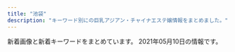 ```yaml
---
title: "池袋"
description: "キーワード別にの巨乳アジアン・チャイナエステ嬢情報をまとめました。"
---
```


新着画像と新着キーワードをまとめています。
2021年05月10日の情報です。

<DmmAffiliateIns />
<KeywordTable
  shops={
    [
    {
        "keywords": {
            "D": 4,
            "86": 2,
            "85": 1,
            "88": 1,
            "C": 12
        },
        "name": "\u604b\u306e\u5929\u4f7f",
        "img_links": [
            "https://koi-tenshi.tyo.cm/images/sp_ico06.png",
            "https://koi-tenshi.tyo.cm/photos/sites/8/2021/04/2021042906173487.jpg",
            "https://koi-tenshi.tyo.cm/images/header_open.png",
            "https://koi-tenshi.tyo.cm/photos/sites/8/2021/04/2021042906175895.jpg",
            "https://koi-tenshi.tyo.cm/images/end.png",
            "https://koi-tenshi.tyo.cm/images/sp_tel.png",
            "https://koi-tenshi.tyo.cm/photos/sites/8/2021/04/2021042906214275.jpg",
            "https://koi-tenshi.tyo.cm/images/sp_ico03.png",
            "https://koi-tenshi.tyo.cm/images/sp_ico01.png",
            "https://koi-tenshi.tyo.cm/images/sp_ico02.png",
            "https://koi-tenshi.tyo.cm/images/sp_ico04.png",
            "https://koi-tenshi.tyo.cm/images/header_tel.png",
            "https://koi-tenshi.tyo.cm/images/sp_header.png",
            "https://koi-tenshi.tyo.cm/images/sp_ico05.png",
            "https://koi-tenshi.tyo.cm/images/header_mail.png",
            "https://koi-tenshi.tyo.cm/photos/sites/8/2021/04/2021042906171256.jpg",
            "https://koi-tenshi.tyo.cm/images/info.jpg"
        ],
        "url": "https://koi-tenshi.tyo.cm/",
        "station": "JR\u6c60\u888b\u99c5\u897f\u53e3(\u5317)"
    },
    {
        "keywords": {
            "86": 20,
            "C": 33,
            "D": 11,
            "E": 3,
            "87": 8
        },
        "name": "\u3086\u3089\u308a",
        "station": "JR\u6c60\u888b\u99c5\u897f\u53e3(\u5317)",
        "img_links": [
            "http://www.yurari-massage.work/img/st4.jpg",
            "http://www.yurari-massage.work/img/sta4.jpg",
            "http://www.yurari-massage.work/img/m5.jpg",
            "http://www.yurari-massage.work/img/st25.jpg",
            "http://www.yurari-massage.work/img/sta7.jpg",
            "http://www.yurari-massage.work/img/st21.jpg",
            "http://www.yurari-massage.work/img/m4.jpg",
            "http://www.yurari-massage.work/img/st026.jpg",
            "http://www.yurari-massage.work/img/st11.jpg",
            "http://www.yurari-massage.work/img/m3.jpg",
            "http://www.yurari-massage.work/img/st07.jpg",
            "http://www.yurari-massage.work/img/m50.jpg",
            "http://www.yurari-massage.work/img/sta27.jpg",
            "http://www.yurari-massage.work/img/st19.jpg",
            "http://www.yurari-massage.work/img/sta22.jpg",
            "http://www.yurari-massage.work/img/m2.jpg",
            "http://www.yurari-massage.work/img/r9.jpg",
            "http://www.yurari-massage.work/img/st29.jpg",
            "http://www.yurari-massage.work/img/m6.jpg",
            "http://www.yurari-massage.work/img/sta25.jpg",
            "http://www.yurari-massage.work/img/m20.jpg",
            "http://www.yurari-massage.work/img/m60.jpg",
            "http://www.yurari-massage.work/img/sta26.jpg",
            "http://www.yurari-massage.work/img/st22.jpg",
            "http://www.yurari-massage.work/img/sta21.jpg",
            "http://www.yurari-massage.work/img/m1.jpg",
            "http://www.yurari-massage.work/img/st28.jpg",
            "http://www.yurari-massage.work/img/mobile.png",
            "http://www.yurari-massage.work/img/st027.jpg",
            "http://www.yurari-massage.work/img/nos.jpg",
            "http://www.yurari-massage.work/img/sta28.jpg",
            "http://www.yurari-massage.work/img/st021.jpg",
            "http://www.yurari-massage.work/img/campian.jpg",
            "http://www.yurari-massage.work/img/m10.jpg",
            "http://www.yurari-massage.work/img/st017.jpg",
            "http://www.yurari-massage.work/img/sta29.jpg",
            "http://www.yurari-massage.work/img/st26.jpg",
            "http://www.yurari-massage.work/img/m30.jpg",
            "http://www.yurari-massage.work/img/st7.jpg",
            "http://www.yurari-massage.work/img/m40.jpg",
            "http://www.yurari-massage.work/img/st17.jpg",
            "http://www.yurari-massage.work/img/st022.jpg",
            "http://www.yurari-massage.work/img/st27.jpg",
            "http://www.yurari-massage.work/img/head.jpg"
        ],
        "url": "http://www.yurari-massage.work/"
    },
    {
        "url": "http://www.coco-8.jp/",
        "name": "CoCo8 \u30b3\u30b3\u30a8\u30a4\u30c8",
        "station": "JR\u6c60\u888b\u99c5\u897f\u53e3",
        "img_links": [
            "http://www.coco-8.jp/_src/37791789/lineline.png",
            "http://www.coco-8.jp/_src/36742644/sayuri.jpg",
            "http://www.coco-8.jp/_src/36741672/4.jpg",
            "http://www.coco-8.jp/_src/36746635/iwa1.jpg",
            "http://www.coco-8.jp/_src/36742458/1.jpg",
            "http://www.coco-8.jp/_src/55662797/img20210426142633666355.png",
            "http://www.coco-8.jp/_src/36742714/s2.jpg",
            "http://www.coco-8.jp/_src/36746639/lineline.png",
            "http://www.coco-8.jp/_src/36746351/lineline.png",
            "http://www.coco-8.jp/_src/36742780/s3.jpg",
            "http://www.coco-8.jp/_src/54960396/wechatimg955.jpg",
            "http://www.coco-8.jp/_src/37791774/wechatimg437_20201113100952153.jpg",
            "http://www.coco-8.jp/_src/36741678/down.png",
            "http://www.coco-8.jp/_src/36742655/down.png",
            "http://www.coco-8.jp/_src/36712010/sayuri.jpg",
            "http://www.coco-8.jp/_src/36746636/iwa1.jpg",
            "http://www.coco-8.jp/_src/36813493/cam2.jpg",
            "http://www.coco-8.jp/_src/36746379/aki.jpg",
            "http://www.coco-8.jp/_src/36746642/risa.jpg",
            "http://www.coco-8.jp/_src/36742642/b.png",
            "http://www.coco-8.jp/_src/54960393/wechatimg955.jpg",
            "http://www.coco-8.jp/_src/36746395/lineline.png",
            "http://www.coco-8.jp/_src/36746644/lineline.png",
            "http://www.coco-8.jp/_src/49977786/wechatimg336_20201102105038881.jpg",
            "http://www.coco-8.jp/_src/36742640/b.png",
            "http://www.coco-8.jp/_src/36741638/4.jpg",
            "http://www.coco-8.jp/_src/36746345/maya.jpg",
            "http://www.coco-8.jp/_src/36746320/sayuri.jpg",
            "http://www.coco-8.jp/_src/36745876/pic1.jpg",
            "http://www.coco-8.jp/_src/36813492/cam2.jpg",
            "http://www.coco-8.jp/_src/36746641/risa.jpg",
            "http://www.coco-8.jp/_src/36742638/b.png",
            "http://www.coco-8.jp/_src/36746346/maya.jpg",
            "http://www.coco-8.jp/_src/36742459/2.jpg",
            "http://www.coco-8.jp/_src/36746688/g2.jpg",
            "http://www.coco-8.jp/_src/36746633/lineline.png",
            "http://www.coco-8.jp/_src/36742791/s4.jpg",
            "http://www.coco-8.jp/_src/36741637/3.jpg",
            "http://www.coco-8.jp/_src/36820891/cam3.png",
            "http://www.coco-8.jp/_src/36741640/1.jpg",
            "http://www.coco-8.jp/_src/36742460/3.jpg",
            "http://www.coco-8.jp/_src/36742658/s1.jpg",
            "http://www.coco-8.jp/_src/36741639/2.jpg",
            "http://www.coco-8.jp/_src/49632727/wechatimg336_20201102105038881.jpg",
            "http://www.coco-8.jp/_src/36746331/lineline.png",
            "http://www.coco-8.jp/_src/36746380/aki.jpg",
            "http://www.coco-8.jp/_src/36746732/road2.png",
            "http://www.coco-8.jp/_src/36746397/mei1.jpg",
            "http://www.coco-8.jp/_src/49977785/wechatimg336_20201102105038881.jpg",
            "http://www.coco-8.jp/_src/36742630/b.png",
            "http://www.coco-8.jp/_src/36742461/4.jpg",
            "http://www.coco-8.jp/_src/54960397/wechatimg955.jpg",
            "http://www.coco-8.jp/_src/54960394/lineline.png",
            "http://www.coco-8.jp/_src/37791773/wechatimg437_20201113100952153.jpg",
            "http://www.coco-8.jp/_src/36741670/1.jpg",
            "http://www.coco-8.jp/_src/37791754/smartselect_20191212-140919_wechat.jpg",
            "http://www.coco-8.jp/_src/36746702/g6.jpg",
            "http://www.coco-8.jp/_src/36741673/3.jpg",
            "http://www.coco-8.jp/_src/49977665/wechatimg437_20201113100952153.jpg",
            "http://www.coco-8.jp/_src/54960364/wechatimg955.jpg",
            "http://www.coco-8.jp/_src/36742636/b.png",
            "http://www.coco-8.jp/_src/36743040/s5.jpg",
            "http://www.coco-8.jp/_src/36746682/g.jpg",
            "http://www.coco-8.jp/_src/36745880/pic2.jpg",
            "http://www.coco-8.jp/_src/36820892/cam3.png",
            "http://www.coco-8.jp/_src/36746692/g3.jpg",
            "http://www.coco-8.jp/_src/36741674/5.jpg",
            "http://www.coco-8.jp/_src/49632559/wechatimg336_20201102105038881.jpg",
            "http://www.coco-8.jp/_src/49977773/wechatimg437_20201113100952153.jpg",
            "http://www.coco-8.jp/_src/36746714/b.png",
            "http://www.coco-8.jp/_src/36746704/g5.png",
            "http://www.coco-8.jp/_src/36742462/5.jpg",
            "http://www.coco-8.jp/_src/36746398/mei1.jpg",
            "http://www.coco-8.jp/_src/49977789/lineline.png",
            "http://www.coco-8.jp/_src/36741636/5.jpg",
            "http://www.coco-8.jp/_src/36741671/2.jpg"
        ],
        "keywords": {
            "90": 1,
            "88": 1,
            "86": 2
        }
    },
    {
        "name": "\u53f0\u6e7e\u5e78\u904b\u30ea\u30e9\u30af\u30bc\u30fc\u30b7\u30e7\u30f3",
        "url": "http://esthe-treat.com/",
        "img_links": [
            "http://esthe-treat.com/staff/miki/01.jpg",
            "http://esthe-treat.com/img/t-r.jpg",
            "http://esthe-treat.com/img/tel.jpg",
            "http://esthe-treat.com/staff/yuyu/01.jpg",
            "http://esthe-treat.com/img/sys1.png",
            "http://esthe-treat.com/img/t-s.jpg",
            "http://esthe-treat.com/img/tit.jpg",
            "http://esthe-treat.com/img/add.jpg",
            "http://esthe-treat.com/img/info.jpg",
            "http://esthe-treat.com/img/t-t.jpg",
            "http://esthe-treat.com/img/t-a.jpg",
            "http://esthe-treat.com/img/sys2.png",
            "http://esthe-treat.com/img/sysetc.png",
            "http://esthe-treat.com/staff/rena/01.jpg",
            "http://esthe-treat.com/img/adrs.jpg",
            "http://esthe-treat.com/img/pic.jpg",
            "http://esthe-treat.com/img/botton.jpg",
            "http://esthe-treat.com/img/t-o.jpg",
            "http://esthe-treat.com/staff/natumi/01.jpg",
            "http://esthe-treat.com/staff/ami/01.jpg",
            "http://esthe-treat.com/img/pc.jpg",
            "http://esthe-treat.com/img/cam.jpg"
        ],
        "station": "JR\u6c60\u888b\u99c5\u897f\u53e3",
        "keywords": {}
    },
    {
        "name": "New RELAX TIME",
        "img_links": [
            "https://www.relax-es.net/img/bana01.jpg",
            "https://www.relax-es.net/img/num1.png",
            "https://www.relax-es.net/w200-p300/img/uploadfile/imgpc01608535826.jpg",
            "https://www.relax-es.net/img/area.jpg",
            "https://www.relax-es.net/w160-p400/img/uploadfile/imgpc01601601781.jpg",
            "https://www.relax-es.net/img/bana02.jpg",
            "https://www.relax-es.net/w200-p300/img/uploadfile/imgpc01601602676.jpg",
            "https://www.relax-es.net/img/syscard.png",
            "https://www.relax-es.net/img/uploadfile/imgpc01601602269.jpg",
            "https://www.relax-es.net/w160-p400/img/uploadfile/imgpc01608535915.jpg",
            "https://www.relax-es.net/w160-p400/img/uploadfile/imgpc01608535716.jpg",
            "https://www.relax-es.net/img/uploadfile/imgpc01608535783.jpg",
            "https://www.relax-es.net/w200-p300/img/uploadfile/imgpc01601602188.jpg",
            "https://www.relax-es.net/w160-p400/img/uploadfile/imgpc01608535826.jpg",
            "https://www.relax-es.net/w160-p400/img/uploadfile/imgpc01601603008.jpg",
            "https://www.relax-es.net/w90-p90/img/uploadfile/imgpc01608535783.jpg",
            "https://www.relax-es.net/img/uploadfile/imgpc01601602761.jpg",
            "https://www.relax-es.net/img/uploadfile/imgpc01601601975.jpg",
            "https://www.relax-es.net/w160-p400/img/uploadfile/imgpc01601602403.jpg",
            "https://www.relax-es.net/img/uploadfile/imgpc01601602188.jpg",
            "https://www.relax-es.net/w160-p400/img/uploadfile/imgpc01601601975.jpg",
            "https://www.relax-es.net/img/uploadfile/imgpc01601602970.jpg",
            "https://www.relax-es.net/w160-p400/img/uploadfile/imgpc01601602970.jpg",
            "https://www.relax-es.net/img/uploadfile/img_1601600792.jpg",
            "https://www.relax-es.net/w90-p90/img/uploadfile/imgpc01601602890.jpg",
            "https://www.relax-es.net/img/uploadfile/imgpc01601602326.jpg",
            "https://www.relax-es.net/w160-p400/img/uploadfile/imgpc01601602326.jpg",
            "https://www.relax-es.net/img/uploadfile/1601603998.png",
            "https://www.relax-es.net/w200-p300/img/uploadfile/imgpc01601602269.jpg",
            "https://www.relax-es.net/img/uploadfile/imgpc01601601781.jpg",
            "https://www.relax-es.net/img/uploadfile/imgpc01601942092.jpg",
            "https://www.relax-es.net/w90-p90/img/uploadfile/imgpc01608535716.jpg",
            "https://www.relax-es.net/img/uploadfile/imgpc01601942165.jpg",
            "https://www.relax-es.net/img/uploadfile/imgpc01608535826.jpg",
            "https://www.relax-es.net/w160-p400/img/uploadfile/imgpc01601602016.jpg",
            "https://www.relax-es.net/img/uploadfile/imgpc01601602676.jpg",
            "https://www.relax-es.net/w90-p90/img/uploadfile/imgpc01601942092.jpg",
            "https://www.relax-es.net/img/uploadfile/imgpc01601602443.jpg",
            "https://www.relax-es.net/img/bana04.jpg",
            "https://www.relax-es.net/img/uploadfile/imgpc01601602016.jpg",
            "https://www.relax-es.net/img/uploadfile/imgpc01601942123.jpg",
            "https://www.relax-es.net/img/uploadfile/imgpc01601942105.jpg",
            "https://www.relax-es.net/w200-p300/img/uploadfile/imgpc01601942165.jpg",
            "https://www.relax-es.net/img/uploadfile/imgpc01608535716.jpg",
            "https://www.relax-es.net/w160-p400/img/uploadfile/imgpc01601942092.jpg",
            "https://www.relax-es.net/w200-p300/img/uploadfile/imgpc01601602970.jpg",
            "https://www.relax-es.net/w90-p90/img/uploadfile/imgpc01601603008.jpg",
            "https://www.relax-es.net/w160-p400/img/uploadfile/imgpc01601942142.jpg",
            "https://www.relax-es.net/img/num3.png",
            "https://www.relax-es.net/w160-p400/img/uploadfile/imgpc01601602269.jpg",
            "https://www.relax-es.net/img/kantan.jpg",
            "https://www.relax-es.net/img/bana03.jpg",
            "https://www.relax-es.net/w90-p90/img/uploadfile/imgpc01601942165.jpg",
            "https://www.relax-es.net/img/uploadfile/imgpc01601602403.jpg",
            "https://www.relax-es.net/img/uploadfile/imgpc01601602890.jpg",
            "https://www.relax-es.net/w90-p90/img/uploadfile/imgpc01608535826.jpg",
            "https://www.relax-es.net/w90-p90/img/uploadfile/imgpc01601602269.jpg",
            "https://www.relax-es.net/img/companioncoment.png",
            "https://www.relax-es.net/w160-p400/img/uploadfile/imgpc01601942123.jpg",
            "https://www.relax-es.net/img/bana07.jpg",
            "https://www.relax-es.net/w160-p400/img/uploadfile/imgpc01601602676.jpg",
            "https://www.relax-es.net/w200-p300/img/uploadfile/imgpc01601602403.jpg",
            "https://www.relax-es.net/w160-p400/img/uploadfile/imgpc01601942165.jpg",
            "https://www.relax-es.net/img/uploadfile/imgpc01601603008.jpg",
            "https://www.relax-es.net/w160-p400/img/uploadfile/imgpc01608535783.jpg",
            "https://www.relax-es.net/img/num5.png",
            "https://www.relax-es.net/w160-p400/img/uploadfile/imgpc01601942105.jpg",
            "https://www.relax-es.net/w200-p300/img/uploadfile/imgpc01608535915.jpg",
            "https://www.relax-es.net/w200-p300/img/uploadfile/imgpc01601602326.jpg",
            "https://www.relax-es.net/img/bana05.jpg",
            "https://www.relax-es.net/img/num2.png",
            "https://www.relax-es.net/w200-p300/img/uploadfile/imgpc01601942105.jpg",
            "https://www.relax-es.net/w160-p400/img/uploadfile/imgpc01601602443.jpg",
            "https://www.relax-es.net/w90-p90/img/uploadfile/imgpc01601602403.jpg",
            "https://www.relax-es.net/w160-p400/img/uploadfile/imgpc01601602761.jpg",
            "https://www.relax-es.net/w160-p400/img/uploadfile/imgpc01601602188.jpg",
            "https://www.relax-es.net/img/num4.png",
            "https://www.relax-es.net/img/uploadfile/img_1601600707.jpg",
            "https://www.relax-es.net/img/uploadfile/imgpc01608535915.jpg",
            "https://www.relax-es.net/img/bana10.jpg",
            "https://www.relax-es.net/img/icon/new.png",
            "https://www.relax-es.net/w200-p300/img/uploadfile/imgpc01601602016.jpg",
            "https://www.relax-es.net/w160-p400/img/uploadfile/imgpc01601602890.jpg",
            "https://www.relax-es.net/w300-p200/img/uploadfile/imgpc01601603008.jpg",
            "https://www.relax-es.net/w90-p90/img/uploadfile/imgpc01601602970.jpg"
        ],
        "keywords": {
            "E": 72,
            "87": 17,
            "88": 69,
            "C": 37,
            "89": 53,
            "90": 11,
            "F": 31,
            "D": 46
        },
        "station": "JR\u6c60\u888b\u99c5\u897f\u53e3(\u5317)",
        "url": "https://www.relax-es.net/"
    },
    {
        "name": "\u6708\u306e\u604b",
        "url": "http://tsukinokoi.com/",
        "station": "JR\u6c60\u888b\u99c5\u897f\u53e3",
        "keywords": {
            "\u30bb\u30af\u30b7\u30fc": 1
        },
        "img_links": [
            "http://tsukinokoi.com/images/news3.png",
            "http://tsukinokoi.com/img/staff/148586605226742500.jpg",
            "http://tsukinokoi.com/images/bar_top.png",
            "http://tsukinokoi.com/img/staff/151584629124140300.jpg",
            "http://tsukinokoi.com/img/staff/148256052554824000.jpg",
            "http://tsukinokoi.com/images/news1.png",
            "http://tsukinokoi.com/img/staff/142919725579809100.png",
            "http://tsukinokoi.com/images/event/2020/m05.png",
            "http://tsukinokoi.com/images/QRcode.png",
            "http://tsukinokoi.com/images/pickupGirl2014.png",
            "http://tsukinokoi.com/images/bar_gallery.png",
            "http://tsukinokoi.com/img/staff/153079932824200700.jpg",
            "http://tsukinokoi.com/images/bar_staff.png",
            "http://tsukinokoi.com/img/staff/152008703796356600.jpg",
            "http://tsukinokoi.com/img/staff/148073918839938900.jpg",
            "http://tsukinokoi.com/img/staff/155611310658540500.jpg",
            "http://tsukinokoi.com/img/staff/148586605222864500.jpg",
            "http://tsukinokoi.com/img/staff/154673852166026500.jpg",
            "http://tsukinokoi.com/img/staff/155204782386136400.jpg",
            "http://tsukinokoi.com/img/staff/160622584020640000.jpg",
            "http://tsukinokoi.com/img/staff/155818741107218300.jpg",
            "http://tsukinokoi.com/img/staff/144652745411466600.jpg"
        ]
    },
    {
        "name": "Primore \uff5e\u30d7\u30ea\u30e2\u30a2\uff5e",
        "url": "http://primore.jpest.net/",
        "station": "JR\u6c60\u888b\u99c5\u6771\u53e3",
        "keywords": {},
        "img_links": [
            "http://primore.jpest.net/uploads//sites/9/2021/04/3.jpg",
            "http://primore.jpest.net/uploads//sites/9/2020/06/s4.jpg",
            "http://primore.jpest.net/uploads//sites/9/2020/06/02.jpg",
            "http://primore.jpest.net/uploads//sites/9/2020/06/r2.jpg",
            "http://primore.jpest.net/uploads//sites/9/2020/06/r3.jpg",
            "http://primore.jpest.net/uploads//sites/9/2020/06/s1.jpg",
            "http://primore.jpest.net/uploads//sites/9/2020/06/top-2.png",
            "http://primore.jpest.net/uploads//sites/9/2021/04/2.jpg",
            "http://primore.jpest.net/uploads//sites/9/2020/06/r1.jpg",
            "http://primore.jpest.net/uploads//sites/9/2020/06/r5.jpg",
            "http://primore.jpest.net/uploads//sites/9/2021/04/1.jpg",
            "http://primore.jpest.net/uploads//sites/9/2020/06/r4.jpg",
            "http://primore.jpest.net/uploads//sites/9/2020/06/aroma1.jpg",
            "http://primore.jpest.net/uploads//sites/9/2020/06/s2.jpg",
            "http://primore.jpest.net/uploads//sites/9/2020/06/01.jpg",
            "http://primore.jpest.net/uploads//sites/9/2020/06/4.jpg",
            "http://primore.jpest.net/uploads//sites/9/2020/06/s3.jpg",
            "http://primore.jpest.net/uploads//sites/9/2020/06/aroma2.jpg",
            "http://primore.jpest.net/uploads//sites/9/2020/06/top1-3.png"
        ]
    },
    {
        "keywords": {},
        "name": "\u30b9\u30de\u30a4\u30eb",
        "url": "http://iris.iest.info/",
        "station": "JR\u6c60\u888b\u99c5\u6771\u53e3",
        "img_links": []
    },
    {
        "station": "JR\u6c60\u888b\u99c5\u897f\u53e3",
        "name": "\u604b",
        "url": "http://koi.este.work/",
        "keywords": {
            "83": 18,
            "86": 6,
            "C": 12,
            "85": 6,
            "D": 18
        },
        "img_links": [
            "http://koi.este.work/2/uploadimg/1579481243.jpg",
            "http://koi.este.work/2/uploadimg/1577672563.jpg",
            "http://koi.este.work/tennai2.jpg",
            "http://koi.este.work/tennai3.jpg",
            "http://koi.este.work/t3.jpg",
            "http://koi.este.work/b_news.png",
            "http://koi.este.work/b_girl.png",
            "http://koi.este.work/tennai4.jpg",
            "http://koi.este.work/up_5_3_0.jpg",
            "http://koi.este.work/2/uploadimg/1601879728.jpg",
            "http://koi.este.work/mens-esthe.png",
            "http://momipara.jp/img/link/momi88.jpg",
            "http://koi.este.work/2/uploadimg/1565558725.jpg",
            "http://koi.este.work/t1.jpg",
            "http://koi.este.work/top.jpg",
            "http://koi.este.work/tennai.png"
        ]
    },
    {
        "keywords": {},
        "img_links": [
            "http://foryou-est.tokyo/images/down.png",
            "http://foryou-est.tokyo/images/mika.jpg",
            "http://foryou-est.tokyo/images/emi.jpg",
            "http://foryou-est.tokyo/images/yumi.jpg",
            "http://foryou-est.tokyo/images/yuki.jpg",
            "http://foryou-est.tokyo/images/ai.jpg",
            "http://foryou-est.tokyo/images/sp01.jpg",
            "http://foryou-est.tokyo/images/zi_staff.png",
            "http://foryou-est.tokyo/images/mobile.png",
            "http://foryou-est.tokyo/images/riri.jpg",
            "http://foryou-est.tokyo/images/kina.jpg",
            "http://foryou-est.tokyo/images/sp02.jpg",
            "http://foryou-est.tokyo/images/flash1.jpg",
            "http://foryou-est.tokyo/images/yuri.jpg",
            "http://foryou-est.tokyo/images/sp03.jpg",
            "http://foryou-est.tokyo/images/aya.jpg",
            "http://foryou-est.tokyo/images/up.png"
        ],
        "url": "http://foryou-est.tokyo/",
        "name": "For You",
        "station": "JR\u6c60\u888b\u99c5\u897f\u53e3"
    },
    {
        "keywords": {
            "81": 4,
            "85": 4,
            "84": 8,
            "82": 10,
            "83": 10
        },
        "name": "\u30b9\u30a4\u30fc\u30c8\u30de\u30c3\u30c8",
        "station": "JR\u6c60\u888b\u99c5\u897f\u53e3",
        "img_links": [
            "http://c-sun2.com/image/cast/cast_496_2_l.jpg",
            "http://c-sun2.com/image/cast/cast_534_2_l.jpg",
            "http://c-sun2.com/image/cast/cast_473_2_l.jpg",
            "http://c-sun2.com/image/cast/cast_492_2_l.jpg",
            "http://c-sun2.com/image/cast/cast_362_1_l.jpg",
            "http://c-sun2.com/image/cast/cast_534_1_l.jpg",
            "http://c-sun2.com/image/cast/cast_484_2_l.jpg",
            "http://c-sun2.com/image/cast/cast_473_1_l.jpg",
            "http://c-sun2.com/image/cast/cast_485_2_l.jpg",
            "http://c-sun2.com/image/cast/cast_362_2_l.jpg",
            "http://c-sun2.com/image/cast/cast_484_1_l.jpg",
            "http://c-sun2.com/image/cast/cast_453_2_l.jpg",
            "http://c-sun2.com/image/cast/cast_326_1_l.jpg",
            "http://c-sun2.com/image/cast/cast_357_2_l.jpg",
            "http://c-sun2.com/img/bar_profile.png",
            "http://c-sun2.com/image/cast/cast_496_1_l.jpg",
            "http://c-sun2.com/image/cast/cast_471_1_l.jpg",
            "http://c-sun2.com/image/cast/cast_524_2_l.jpg",
            "http://c-sun2.com/image/cast/cast_326_2_l.jpg",
            "http://c-sun2.com/image/cast/cast_466_2_l.jpg",
            "http://c-sun2.com/img/event/camp3.jpg",
            "http://c-sun2.com/img/bar_grallery.png",
            "http://c-sun2.com/img/icon/new.png",
            "http://c-sun2.com/image/cast/cast_466_1_l.jpg",
            "http://c-sun2.com/image/cast/cast_453_1_l.jpg",
            "http://c-sun2.com/image/cast/cast_471_2_l.jpg",
            "http://c-sun2.com/image/cast/cast_485_1_l.jpg",
            "http://c-sun2.com/image/cast/cast_393_1_l.jpg",
            "http://c-sun2.com/image/cast/cast_360_1_l.jpg",
            "http://c-sun2.com/image/cast/cast_524_1_l.jpg",
            "http://c-sun2.com/image/cast/cast_393_2_l.jpg",
            "http://c-sun2.com/img/topbar_osusume.png",
            "http://c-sun2.com/image/cast/cast_533_2_l.jpg",
            "http://c-sun2.com/image/cast/cast_360_2_l.jpg",
            "http://c-sun2.com/image/cast/cast_357_1_l.jpg",
            "http://c-sun2.com/image/cast/cast_390_2_l.jpg",
            "http://c-sun2.com/image/cast/cast_533_1_l.jpg",
            "http://c-sun2.com/image/cast/cast_390_1_l.jpg",
            "http://c-sun2.com/image/cast/cast_492_1_l.jpg",
            "http://c-sun2.com/image/shame/192_1_l.jpg",
            "http://c-sun2.com/img/bar_therapist.png",
            "http://c-sun2.com/img/header.jpg",
            "http://c-sun2.com/img/topbar_camp.png",
            "http://c-sun2.com/img/topbar_news.png",
            "http://c-sun2.com/image/cast/cast_580_1_l.jpg"
        ],
        "url": "http://c-sun2.com/"
    },
    {
        "img_links": [
            "http://awakoku.net/girls/saki1.jpg",
            "http://awakoku.net/girls/mina1.jpg",
            "http://awakoku.net/image/pickup.jpg",
            "http://awakoku.net/girls/misaki2.jpg",
            "http://awakoku.net/girls/noimage.jpg",
            "http://awakoku.net/girls/nana1.jpg",
            "http://awakoku.net/girls/mina2.jpg",
            "http://awakoku.net/girls/hana1.jpg",
            "http://awakoku.net/girls/nagisa1.jpg",
            "http://awakoku.net/girls/sakura1.jpg",
            "http://awakoku.net/girls/kana2.jpg",
            "http://awakoku.net/girls/yuri2.jpg",
            "http://awakoku.net/girls/kana1.jpg",
            "http://awakoku.net/girls/yumi.jpg",
            "http://awakoku.net/girls/ami1.jpg",
            "http://awakoku.net/girls/nagisa2.jpg",
            "http://awakoku.net/girls/aya1.jpg",
            "http://manpuku-web2.sakura.ne.jp/awakoku/image/header.jpg",
            "http://awakoku.net/girls/nana2.jpg",
            "http://awakoku.net/girls/yuri1.jpg",
            "http://awakoku.net/girls/misaki1.jpg",
            "http://awakoku.net/girls/hana2.jpg"
        ],
        "keywords": {
            "F": 1,
            "86": 1,
            "88": 2,
            "84": 2,
            "E": 2,
            "C": 22,
            "83": 4,
            "85": 2,
            "87": 3
        },
        "station": "JR\u6c60\u888b\u99c5\u897f\u53e3",
        "url": "http://awakoku.net/",
        "name": "\u30a2\u30ef\u56fd\u515a"
    },
    {
        "station": "JR\u6c60\u888b\u99c5\u897f\u53e3(\u5317)",
        "name": "\u30b7\u30e3\u30fc\u30ed\u30c3\u30c8\u59eb",
        "img_links": [
            "http://www.i-rlx.info/images/index_24.jpg",
            "http://www.i-rlx.info/images/upload/thumb/eeb5d9caa554018e.jpg",
            "http://www.i-rlx.info/images/index_08.jpg",
            "http://www.i-rlx.info/images/upload/thumb/3a57edcf235cfd8e.jpg",
            "http://www.i-rlx.info/images/upload/thumb/bc0752fe4e53b8c6.jpg",
            "http://www.i-rlx.info/i/girl/02.jpg",
            "http://www.i-rlx.info/images/index_34.jpg",
            "http://www.i-rlx.info/images/index_06.jpg",
            "http://www.i-rlx.info/images/upload/bb8a47bc98c64e87.jpg",
            "http://www.i-rlx.info/images/staff_16.jpg",
            "http://www.i-rlx.info/images/index_23.jpg",
            "http://www.i-rlx.info/images/info.jpg",
            "http://www.i-rlx.info/images/upload/22c78aefa047b678.jpg",
            "http://www.i-rlx.info/images/upload/bb2bfea87a6127cc.jpg",
            "http://www.i-rlx.info/images/index_33.jpg",
            "http://www.i-rlx.info/images/upload/7d800b2f3fde617b.jpg",
            "http://www.i-rlx.info/images/sub_18.jpg",
            "http://www.i-rlx.info/images/upload/bc0752fe4e53b8c6.jpg",
            "http://www.i-rlx.info/images/upload/5f15caf7f272770f.jpg",
            "http://www.i-rlx.info/images/upload/thumb/5f15caf7f272770f.jpg",
            "http://www.i-rlx.info/images/rec.jpg",
            "http://www.i-rlx.info/images/index_11.jpg",
            "http://www.i-rlx.info/images/index_26.jpg",
            "http://www.i-rlx.info/i/room/r02.jpg",
            "http://www.i-rlx.info/images/index_02.jpg",
            "http://www.i-rlx.info/images/info_16.jpg",
            "http://www.i-rlx.info/girl/04.jpg",
            "http://www.i-rlx.info/images/upload/thumb/bb2bfea87a6127cc.jpg",
            "http://www.i-rlx.info/images/index_31.jpg",
            "http://www.i-rlx.info/images/upload/thumb/4d0e657eefdddf42.jpg",
            "http://www.i-rlx.info/images/upload/thumb/c9993cc2167b7dc9.jpg",
            "http://www.i-rlx.info/images/upload/thumb/549fe7e03db1e8fc.jpg",
            "http://www.i-rlx.info/images/index_09.jpg",
            "http://www.i-rlx.info/girl/018.jpg",
            "http://www.i-rlx.info/images/index_21.jpg",
            "http://www.i-rlx.info/images/index_20.jpg",
            "http://www.i-rlx.info/images/upload/549fe7e03db1e8fc.jpg",
            "http://www.i-rlx.info/images/index_15.jpg",
            "http://www.i-rlx.info/images/index_37.jpg",
            "http://www.i-rlx.info/images/upload/c3c01fea3cdcaa08.jpg",
            "http://www.i-rlx.info/images/upload/9e42414005a99f48.jpg",
            "http://www.i-rlx.info/images/index_01.jpg",
            "http://www.i-rlx.info/images/upload/3a57edcf235cfd8e.jpg",
            "http://www.i-rlx.info/images/index_19.jpg",
            "http://www.i-rlx.info/images/index_03.jpg",
            "http://www.i-rlx.info/images/index_27.jpg",
            "http://www.i-rlx.info/girl/08.jpg",
            "http://www.i-rlx.info/images/upload/dc8f1b616e622b2a.jpg",
            "http://www.i-rlx.info/images/upload/thumb/9e42414005a99f48.jpg",
            "http://www.i-rlx.info/images/index_28.jpg",
            "http://www.i-rlx.info/girl/02.jpg",
            "http://www.i-rlx.info/images/index_29.jpg",
            "http://www.i-rlx.info/images/upload/thumb/ac8e7ec3ac179feb.jpg",
            "http://www.i-rlx.info/images/upload/thumb/95e8548329763630.jpg",
            "http://www.i-rlx.info/images/index_10.jpg",
            "http://www.i-rlx.info/images/index_39.jpg",
            "http://www.i-rlx.info/images/index_35_01.jpg",
            "http://www.i-rlx.info/i/girl/05.jpg",
            "http://www.i-rlx.info/images/upload/thumb/c3c01fea3cdcaa08.jpg",
            "http://www.i-rlx.info/girl/01.jpg",
            "http://www.i-rlx.info/images/index_18.jpg",
            "http://www.i-rlx.info/images/upload/thumb/d9467bde93e01a59.jpg",
            "http://www.i-rlx.info/images/rec_16.jpg",
            "http://www.i-rlx.info/images/upload/thumb/888936484d714117.jpg",
            "http://www.i-rlx.info/images/upload/95e8548329763630.jpg",
            "http://www.i-rlx.info/images/index_14.jpg",
            "http://www.i-rlx.info/images/upload/thumb/bb8a47bc98c64e87.jpg",
            "http://www.i-rlx.info/i/girl/04.jpg",
            "http://www.i-rlx.info/i/girl/03.jpg",
            "http://www.i-rlx.info/images/upload/c9993cc2167b7dc9.jpg",
            "http://www.i-rlx.info/girl/06.jpg",
            "http://www.i-rlx.info/girl/07.jpg",
            "http://www.i-rlx.info/i/room/r03.jpg",
            "http://www.i-rlx.info/images/upload/thumb/dc8f1b616e622b2a.jpg",
            "http://www.i-rlx.info/images/03.jpg",
            "http://www.i-rlx.info/images/upload/4d0e657eefdddf42.jpg",
            "http://www.i-rlx.info/images/index_12.jpg",
            "http://www.i-rlx.info/i/girl/01.jpg",
            "http://www.i-rlx.info/images/index_22.jpg",
            "http://www.i-rlx.info/i/room/r01.jpg",
            "http://www.i-rlx.info/images/upload/ac8e7ec3ac179feb.jpg",
            "http://www.i-rlx.info/girl/05.jpg",
            "http://www.i-rlx.info/images/upload/eeb5d9caa554018e.jpg",
            "http://www.i-rlx.info/images/upload/19b76df66faf0b12.jpg",
            "http://www.i-rlx.info/i/room/r04.jpg",
            "http://www.i-rlx.info/images/upload/888936484d714117.jpg",
            "http://www.i-rlx.info/images/index_13.jpg",
            "http://www.i-rlx.info/images/index_36.jpg",
            "http://www.i-rlx.info/images/upload/d9467bde93e01a59.jpg",
            "http://www.i-rlx.info/images/upload/thumb/22c78aefa047b678.jpg",
            "http://www.i-rlx.info/images/sub_21.jpg",
            "http://www.i-rlx.info/images/index_04.jpg",
            "http://www.i-rlx.info/images/upload/b0bbe23232bed8aa.jpg",
            "http://www.i-rlx.info/images/index_07.jpg",
            "http://www.i-rlx.info/images/index_30.jpg",
            "http://www.i-rlx.info/images/upload/thumb/b0bbe23232bed8aa.jpg",
            "http://www.i-rlx.info/images/upload/thumb/19b76df66faf0b12.jpg",
            "http://www.i-rlx.info/girl/017.jpg",
            "http://www.i-rlx.info/images/index_17.jpg",
            "http://www.i-rlx.info/images/upload/thumb/7d800b2f3fde617b.jpg"
        ],
        "url": "http://www.i-rlx.info/",
        "keywords": {
            "89": 3,
            "88": 1,
            "87": 1,
            "85": 10,
            "C": 20,
            "86": 3,
            "E": 1,
            "D": 4,
            "82": 2
        }
    },
    {
        "name": "\u5fc3\u30d1\u30e9\u30c0\u30a4\u30b9",
        "url": "http://new-paradise.net/",
        "img_links": [
            "http://new-paradise.net/images/info.jpg",
            "http://new-paradise.net/images/a7.jpg",
            "http://new-paradise.net/images/a1.jpg",
            "http://new-paradise.net/images/down.png",
            "http://new-paradise.net/images/up.png",
            "http://new-paradise.net/images/a2.jpg",
            "http://new-paradise.net/images/kanna02.jpg",
            "http://new-paradise.net/images/a5.jpg",
            "http://new-paradise.net/images/zi_staff.png",
            "http://new-paradise.net/images/a6.jpg",
            "http://new-paradise.net/images/a4.jpg",
            "http://new-paradise.net/images/a3.jpg",
            "http://new-paradise.net/images/g0.jpg",
            "http://new-paradise.net/images/kiki.jpg",
            "http://new-paradise.net/images/itigo.jpg",
            "http://new-paradise.net/images/misaki01.jpg",
            "http://new-paradise.net/images/r3.jpg",
            "http://new-paradise.net/images/flash1.jpg",
            "http://new-paradise.net/images/honoka.jpg",
            "http://new-paradise.net/images/kiki02.jpg",
            "http://new-paradise.net/images/mobile.png",
            "http://new-paradise.net/images/misaki02.jpg",
            "http://new-paradise.net/images/noa.jpg"
        ],
        "station": "JR\u6c60\u888b\u99c5\u897f\u53e3",
        "keywords": {}
    },
    {
        "keywords": {
            "88": 1,
            "H": 2,
            "95": 1,
            "E": 1,
            "90": 1
        },
        "name": "\u6c34\u6728\u82b1",
        "station": "JR\u6c60\u888b\u99c5\u6771\u53e3",
        "url": "http://hanamizuki.jpn.cm/",
        "img_links": [
            "http://hanamizuki.jpn.cm/photos/sites/43/2017/11/2017110204161468.jpg",
            "http://hanamizuki.jpn.cm/images/room4.jpg",
            "http://hanamizuki.jpn.cm/photos/sites/43/2019/12/2019122511054726.jpg",
            "http://hanamizuki.jpn.cm/photos/sites/43/2021/02/2021020211590282.jpg",
            "http://hanamizuki.jpn.cm/images/s_news.png",
            "http://hanamizuki.jpn.cm/images/mobile.png",
            "http://hanamizuki.jpn.cm/images/room2.jpg",
            "http://hanamizuki.jpn.cm/images/nbj2.jpg",
            "http://hanamizuki.jpn.cm/images/top.png",
            "http://hanamizuki.jpn.cm/images/room3.jpg",
            "http://hanamizuki.jpn.cm/images/s_staff.png",
            "http://hanamizuki.jpn.cm/photos/sites/43/2017/11/2017110204162215.jpg",
            "http://hanamizuki.jpn.cm/images/s_link.png",
            "http://hanamizuki.jpn.cm/photos/sites/43/2019/12/2019122511054178.jpg",
            "http://hanamizuki.jpn.cm/images/room1.jpg"
        ]
    },
    {
        "keywords": {},
        "station": "JR\u6c60\u888b\u99c5\u897f\u53e3",
        "url": "http://mangetsudou.tyo.cm/",
        "name": "\u6e80\u6708\u5802",
        "img_links": []
    },
    {
        "station": "JR\u6c60\u888b\u99c5\u6771\u53e3",
        "keywords": {},
        "name": "\u6d17\u4f53\u30de\u30cb\u30a2",
        "img_links": [
            "http://manian-ikebukuro.com/image/cast/cast_70_1_s.jpg",
            "http://manian-ikebukuro.com/sp/img/tel.png",
            "http://manian-ikebukuro.com/image/cast/cast_77_1_l.jpg",
            "http://manian-ikebukuro.com/image/cast/cast_69_1_s.jpg",
            "http://manian-ikebukuro.com/image/cast/cast_64_1_l.jpg",
            "http://manian-ikebukuro.com/image/cast/cast_70_1_l.jpg",
            "http://manian-ikebukuro.com/image/cast/cast_74_1_s.jpg",
            "http://manian-ikebukuro.com/img/line1.jpg",
            "http://manian-ikebukuro.com/img/header0.jpg",
            "http://manian-ikebukuro.com/image/cast/cast_64_1_s.jpg",
            "http://manian-ikebukuro.com/image/cast/cast_47_1_l.jpg",
            "http://manian-ikebukuro.com/image/cast/cast_73_1_l.jpg",
            "http://manian-ikebukuro.com/image/cast/cast_80_2_l.jpg",
            "http://manian-ikebukuro.com/image/cast/cast_71_2_l.jpg",
            "http://manian-ikebukuro.com/image/cast/cast_80_1_l.jpg",
            "http://manian-ikebukuro.com/image/cast/cast_75_1_l.jpg",
            "http://manian-ikebukuro.com/image/cast/cast_47_1_s.jpg",
            "http://manian-ikebukuro.com/image/cast/cast_75_2_l.jpg",
            "http://manian-ikebukuro.com/image/cast/cast_2_1_s.jpg",
            "http://manian-ikebukuro.com/image/cast/cast_68_1_l.jpg",
            "http://manian-ikebukuro.com/image/cast/cast_63_1_l.jpg",
            "http://manian-ikebukuro.com/image/cast/cast_77_2_l.jpg",
            "http://manian-ikebukuro.com/img/QRcode.png",
            "http://manian-ikebukuro.com/image/cast/cast_70_2_l.jpg",
            "http://manian-ikebukuro.com/image/cast/cast_63_1_s.jpg",
            "http://manian-ikebukuro.com/image/cast/cast_67_1_s.jpg",
            "http://manian-ikebukuro.com/image/cast/cast_73_1_s.jpg",
            "http://manian-ikebukuro.com/image/cast/cast_75_1_s.jpg",
            "http://manian-ikebukuro.com/image/cast/cast_80_1_s.jpg",
            "http://manian-ikebukuro.com/img/bar_staff.png",
            "http://manian-ikebukuro.com/image/cast/cast_47_2_l.jpg",
            "http://manian-ikebukuro.com/img/tel.png",
            "http://manian-ikebukuro.com/image/cast/cast_73_2_l.jpg",
            "http://manian-ikebukuro.com/img/pickupGirl.png",
            "http://manian-ikebukuro.com/image/cast/10x10.jpg",
            "http://manian-ikebukuro.com/image/cast/cast_68_2_l.jpg",
            "http://manian-ikebukuro.com/img/news1.png",
            "http://manian-ikebukuro.com/img/news3.png",
            "http://manian-ikebukuro.com/image/cast/cast_67_2_l.jpg",
            "http://manian-ikebukuro.com/image/cast/cast_64_2_l.jpg",
            "http://manian-ikebukuro.com/image/cast/cast_67_1_l.jpg",
            "http://manian-ikebukuro.com/img/spSite.jpg",
            "http://manian-ikebukuro.com/image/cast/cast_71_1_s.jpg",
            "http://manian-ikebukuro.com/img/bar_profile.png",
            "http://manian-ikebukuro.com/image/cast/cast_68_1_s.jpg",
            "http://manian-ikebukuro.com/image/cast/cast_71_1_l.jpg",
            "http://manian-ikebukuro.com/image/cast/cast_77_1_s.jpg",
            "http://manian-ikebukuro.com/image/cast/cast_6_1_s.jpg"
        ],
        "url": "http://manian-ikebukuro.com/"
    },
    {
        "img_links": [
            "http://salon-arm.com/staff/emi/01.jpg",
            "http://salon-arm.com/staff/kaori/01mb.jpg",
            "http://salon-arm.com/staff/saya/01.jpg",
            "http://salon-arm.com/staff/nana/01.jpg",
            "http://salon-arm.com/staff/mai/01.jpg",
            "http://salon-arm.com/staff/ai/01mb.jpg",
            "http://salon-arm.com/staff/saya/01mb.jpg",
            "http://salon-arm.com/staff/nana/01mb.jpg",
            "http://salon-arm.com/staff/yuuka/01mb.jpg",
            "http://salon-arm.com/img/ttl_staff.png",
            "http://salon-arm.com/staff/ringo/01.jpg",
            "http://salon-arm.com/i/files/homeimg.jpg",
            "http://salon-arm.com/staff/ringo/01mb.jpg",
            "http://salon-arm.com/staff/mai/01mb.jpg",
            "http://salon-arm.com/staff/rika/01mb.jpg",
            "http://salon-arm.com/staff/kaori/01.jpg",
            "http://salon-arm.com/staff/reina/01.jpg",
            "http://salon-arm.com/pic/top.png",
            "http://salon-arm.com/staff/midori/01.jpg",
            "http://salon-arm.com/staff/ichigo/01.jpg",
            "http://salon-arm.com/staff/yuuka/01.jpg",
            "http://salon-arm.com/img/ttl_concept.png",
            "http://salon-arm.com/img/ttl_line.png",
            "http://salon-arm.com/img/ttl_mobile.png",
            "http://salon-arm.com/img/att.jpg",
            "http://salon-arm.com/staff/rika/01.jpg",
            "http://salon-arm.com/staff/midori/01mb.jpg",
            "http://salon-arm.com/img/ttl_tnew.png",
            "http://salon-arm.com/staff/reina/01mb.jpg",
            "http://salon-arm.com/pic/head.png",
            "http://salon-arm.com/staff/ichigo/01mb.jpg",
            "http://salon-arm.com/staff/emi/01mb.jpg",
            "http://salon-arm.com/staff/ai/01.jpg"
        ],
        "url": "http://salon-arm.com/",
        "station": "JR\u6c60\u888b\u99c5\u897f\u53e3",
        "name": "\u30a2\u30ed\u30de\u30ed\u30de\u30f3\u30b9",
        "keywords": {
            "C": 21
        }
    },
    {
        "img_links": [
            "http://es-manzokudou.com/images/index_17.jpg",
            "http://es-manzokudou.com/images/index_31.jpg",
            "http://es-manzokudou.com/images/index_28.jpg",
            "http://es-manzokudou.com/uploads/c7f77c3ead6ef13dab668a39ed78609c.jpg",
            "http://es-manzokudou.com/uploads/4a9bc6863322924a09070162269c7415.jpg",
            "http://es-manzokudou.com/uploads/f66d763bd48ac5f51969e4311ac7af5c.jpg",
            "http://es-manzokudou.com/images/index_19.jpg",
            "http://es-manzokudou.com/images/index_07.jpg",
            "http://es-manzokudou.com/uploads/7284e4ffc051cbb8c074a8c30390ce68.jpg",
            "http://es-manzokudou.com/uploads/ce9c20b274548d8d7fc88ffba3feb6b8.jpg",
            "http://es-manzokudou.com/uploads/88aa8f906b0332cb40ad4429c8e7b758.jpg",
            "http://es-manzokudou.com/uploads/8ec0af3b4889c07ab76ccbed51b2b813.jpg",
            "http://es-manzokudou.com/images/index_05.jpg",
            "http://es-manzokudou.com/uploads/275d5f397baa63db8424c86d5d6237cf.jpg",
            "http://es-manzokudou.com/uploads/e0558d7d118d3983ed620237423a6a17.jpg",
            "http://es-manzokudou.com/uploads/b3126b220ec550d17cf3d4ceaa0d5f91.jpg",
            "http://es-manzokudou.com/uploads/59a8a61377564fb64b48427e84e4243f.jpg",
            "http://es-manzokudou.com/uploads/40fc21d31595f51aaf89793b1f68617b.jpg",
            "http://es-manzokudou.com/images/link_09.jpg",
            "http://es-manzokudou.com/uploads/62c2e989f1be95fc8e01be85b464d514.jpg",
            "http://es-manzokudou.com/uploads/d89fe15ae91cbe6757df76651ba2bafb.jpg",
            "http://es-manzokudou.com/images/interior_09.jpg",
            "http://es-manzokudou.com/images/info_05.png",
            "http://es-manzokudou.com/uploads/1e5aff376576a255098bc7597386a028.jpg",
            "http://es-manzokudou.com/images/girls_09.jpg",
            "http://es-manzokudou.com/images/index_02.jpg",
            "http://es-manzokudou.com/uploads/4638ddb6f986a671b148647ba616100a.jpg",
            "http://es-manzokudou.com/images/info_02.png",
            "http://es-manzokudou.com/images/index_11.jpg",
            "http://es-manzokudou.com/images/index_01.jpg",
            "http://es-manzokudou.com/images/index_30.jpg",
            "http://es-manzokudou.com/images/index_23.jpg",
            "http://es-manzokudou.com/uploads/36735dc9d436a790f344c57635a3a44f.jpg",
            "http://es-manzokudou.com/uploads/356177edff3d3b7efc4a77022debc8aa.jpg",
            "http://es-manzokudou.com/uploads/dedff2c11ab7aaa841a9cf2747a8406c.jpg",
            "http://es-manzokudou.com/images/interior_10.jpg",
            "http://es-manzokudou.com/images/index_16.jpg",
            "http://es-manzokudou.com/uploads/efbc511fca65f9baeae51ee52426cc0e.jpg",
            "http://es-manzokudou.com/images/index_22.jpg",
            "http://es-manzokudou.com/uploads/b7f36d45469210b381ecb79a0e05a347.jpg",
            "http://es-manzokudou.com/uploads/8a1fb58d0b110680c2356994ca8efb25.jpg",
            "http://es-manzokudou.com/uploads/c92c85411d427aeda4e82379f413bfc5.jpg",
            "http://es-manzokudou.com/uploads/da9811a4171f2ec42d7c9a8567e79d8c.jpg",
            "http://es-manzokudou.com/uploads/7b043aa15c9a9920550a2b92ec6be546.jpg",
            "http://es-manzokudou.com/images/index_13.jpg",
            "http://es-manzokudou.com/images/index_24.jpg",
            "http://es-manzokudou.com/uploads/e29aa67ee54566513e4e34114bfdc7b9.jpg",
            "http://es-manzokudou.com/uploads/de54f16df04e0df8ae07ab990b8c9fd2.jpg",
            "http://es-manzokudou.com/images/index_27.jpg",
            "http://es-manzokudou.com/images/index_29.jpg",
            "http://es-manzokudou.com/images/index_03.jpg",
            "http://es-manzokudou.com/images/index_14.jpg",
            "http://es-manzokudou.com/uploads/200f500725d3f15233d981ad9b5e6b9a.jpg",
            "http://es-manzokudou.com/uploads/d71f74498ca17396d022ba9a4df966f3.jpg",
            "http://es-manzokudou.com/uploads/209ba11412c2c128b5dfbdb8cfef6faa.jpg",
            "http://es-manzokudou.com/uploads/801bf12e5eb5d7775a0d06c4314059a8.jpg",
            "http://es-manzokudou.com/uploads/33e3f16ac4ad0cce4991bcbf73f4ed57.jpg",
            "http://es-manzokudou.com/uploads/848e0db3804d1d3c823537204d67f5aa.jpg",
            "http://es-manzokudou.com/images/info_09.png",
            "http://es-manzokudou.com/uploads/0d826c16062de1388c242e2f77eb7cd6.jpg",
            "http://es-manzokudou.com/images/service_09.jpg",
            "http://es-manzokudou.com/images/service_10.jpg",
            "http://es-manzokudou.com/uploads/0796672f7c59948334658998a3c55cdb.jpg",
            "http://es-manzokudou.com/uploads/6eeb47bf176bb33d310cc4b85e6877cd.jpg",
            "http://es-manzokudou.com/images/index_04.jpg",
            "http://es-manzokudou.com/images/info_01.png",
            "http://es-manzokudou.com/images/index_21.jpg",
            "http://es-manzokudou.com/uploads/d0fdd8f6b16eaf7d5013c7d285fed2e3.jpg",
            "http://es-manzokudou.com/images/index_15.jpg",
            "http://es-manzokudou.com/images/index_08.jpg",
            "http://www.cmfm2.jp/images/over_thumb_l.png",
            "http://es-manzokudou.com/uploads/9f77b9b12f9cf11fcb013974ba368064.jpg",
            "http://es-manzokudou.com/uploads/0b1795e88117182a477ab05f88143541.jpg",
            "http://es-manzokudou.com/images/girls_11.jpg",
            "http://es-manzokudou.com/uploads/13ab049cc45dea80b43d33b6b7108f00.jpg",
            "http://es-manzokudou.com/images/info_04.png",
            "http://es-manzokudou.com/images/info_07.png",
            "http://es-manzokudou.com/uploads/6d01aeb80d9d599f91829439c8d1cce9.jpg",
            "http://es-manzokudou.com/images/index_06.jpg",
            "http://es-manzokudou.com/images/index_09.jpg"
        ],
        "keywords": {
            "86": 7,
            "88": 2,
            "D": 7,
            "84": 1,
            "87": 8,
            "C": 10
        },
        "name": "\u6e80\u8db3\u5802",
        "station": "JR\u6c60\u888b\u99c5\u6771\u53e3",
        "url": "http://es-manzokudou.com/"
    },
    {
        "station": "JR\u6c60\u888b\u99c5\u897f\u53e3(\u5317)",
        "img_links": [
            "http://es-hana.work/images/3.jpg",
            "http://es-hana.work/images/5.jpg",
            "http://es-hana.work/img/nana1.jpg",
            "http://es-hana.work/img/miki1.jpg",
            "http://es-hana.work/images/staff_t.jpg",
            "http://es-hana.work/staff/ai.jpg",
            "http://es-hana.work/images/6.jpg",
            "http://es-hana.work/images/1.jpg",
            "http://es-hana.work/images/2.jpg",
            "http://es-hana.work/images/sys1.jpg",
            "http://es-hana.work/images/tg.jpg",
            "http://es-hana.work/images/line.jpg",
            "http://es-hana.work/images/ac1.jpg",
            "http://es-hana.work/staff/rina.jpg",
            "http://es-hana.work/img/rina1.jpg",
            "http://es-hana.work/img/yui1.jpg",
            "http://es-hana.work/images/news.jpg",
            "http://es-hana.work/staff/miki.jpg",
            "http://es-hana.work/staff/nana.jpg",
            "http://es-hana.work/img/ai1.jpg",
            "http://es-hana.work/images/head.jpg",
            "http://es-hana.work/staff/yui.jpg",
            "http://es-hana.work/img/haruka1.jpg",
            "http://es-hana.work/images/8.jpg",
            "http://es-hana.work/images/ac2.jpg",
            "http://es-hana.work/staff/aya.jpg",
            "http://es-hana.work/images/int.jpg",
            "http://es-hana.work/images/sys2.jpg",
            "http://es-hana.work/images/7.jpg",
            "http://es-hana.work/img/aya1.jpg",
            "http://es-hana.work/staff/yuna.jpg",
            "http://es-hana.work/images/interior_t.jpg",
            "http://es-hana.work/staff/haruka.jpg"
        ],
        "url": "http://es-hana.work/",
        "keywords": {},
        "name": "\u82b1\u6c34\u6728"
    },
    {
        "img_links": [
            "https://www.aroma-angels.net/images/mc_1_1_240.jpg",
            "https://www.aroma-angels.net/images/mc_1_2_144.jpg",
            "https://www.aroma-angels.net/images/up_5_18_0.jpg",
            "https://www.aroma-angels.net/images/link/link_31.jpg",
            "https://www.aroma-angels.net/images/mt_10_1_144.jpg",
            "https://www.aroma-angels.net/asset/img/spacer900x360.png",
            "https://www.aroma-angels.net/images/ml_11_1_1285.jpg",
            "https://www.aroma-angels.net/images/up_5_25_0.jpg",
            "https://www.aroma-angels.net/images/mc_1_2_105.jpg",
            "https://www.aroma-angels.net/images/ml_11_1_1698.jpeg",
            "https://www.aroma-angels.net/images/up_5_23_0.jpg",
            "https://www.aroma-angels.net/images/up_5_17_0.jpg",
            "https://www.aroma-angels.net/images/mc_1_1_507.jpg",
            "https://estama.jp/assets_new/default/pc/img/page/link/estama_200_40.png",
            "https://www.aroma-angels.net/images/ml_11_1_1064.jpg",
            "https://www.aroma-angels.net/images/up_5_9_0.jpg",
            "https://www.aroma-angels.net/images/ml_11_1_1411.jpg",
            "https://www.aroma-angels.net/images/link/link_19.jpg",
            "https://www.aroma-angels.net/images/ml_11_1_1092.jpg",
            "https://www.aroma-angels.net/images/ml_11_1_105.jpg",
            "https://www.aroma-angels.net/asset/img/spacer300x450.png",
            "https://www.aroma-angels.net/images/up_5_22_0.jpg",
            "https://www.aroma-angels.net/images/up_5_26_0.jpg",
            "https://www.aroma-angels.net/images/mc_1_2_1092.jpg",
            "https://www.aroma-angels.net/images/ml_11_1_144.jpg",
            "https://www.aroma-angels.net/images/mc_1_1_446.jpg",
            "https://www.aroma-angels.net/images/up_5_12_0.jpg",
            "https://www.aroma-angels.net/images/up_5_7_0.jpg",
            "https://www.aroma-angels.net/images/ml_11_1_505.jpg",
            "https://www.aroma-angels.net/images/ml_11_1_240.jpg",
            "https://www.aroma-angels.net/images/mc_1_1_1285.jpg",
            "https://www.aroma-angels.net/images/mc_1_1_505.jpg",
            "https://www.aroma-angels.net/images/ml_11_1_1338.jpg",
            "https://www.aroma-angels.net/images/ml_11_1_446.jpg",
            "https://www.aroma-angels.net/images/mc_1_1_445.jpg",
            "https://www.aroma-angels.net/images/mc_1_1_1411.jpg",
            "https://www.aroma-angels.net/images/mc_1_1_105.jpg",
            "https://www.aroma-angels.net/images/up_5_11_0.jpeg",
            "https://www.aroma-angels.net/images/mt_10_1_446.jpg",
            "https://www.aroma-angels.net/images/ml_11_1_960.jpg",
            "https://www.aroma-angels.net/images/up_5_19_0.jpg",
            "https://www.aroma-angels.net/images/mc_1_1_2202.jpg",
            "https://www.aroma-angels.net/images/ml_11_1_241.jpg",
            "https://www.aroma-angels.net/images/mc_1_1_508.jpg",
            "https://www.aroma-angels.net/images/up_5_6_0.jpg",
            "https://www.aroma-angels.net/images/up_5_5_0.jpg",
            "https://www.aroma-angels.net/images/ml_11_1_1272.jpg",
            "https://www.aroma-angels.net/images/ml_11_1_882.jpg",
            "https://www.aroma-angels.net/images/mc_1_1_882.jpg",
            "https://www.aroma-angels.net/images/ml_11_1_508.jpg",
            "https://www.aroma-angels.net/images/mt_10_1_508.jpg",
            "https://www.aroma-angels.net/images/ml_11_1_208.jpg",
            "https://menlog.net/link/menlog20040.jpg",
            "https://www.aroma-angels.net/images/link/link_37.png",
            "https://www.aroma-angels.net/images/link/link_34.jpg",
            "https://www.aroma-angels.net/images/ml_11_1_445.jpg",
            "https://www.aroma-angels.net/images/mt_10_1_505.jpg",
            "https://www.aroma-angels.net/asset/img/top2.jpg",
            "https://www.aroma-angels.net/images/mc_1_2_445.jpg",
            "https://www.aroma-angels.net/asset/img/top.jpg",
            "https://www.aroma-angels.net/images/ml_11_1_2202.jpg",
            "https://www.aroma-angels.net/images/ml_11_1_314.jpg",
            "https://www.aroma-angels.net/images/up_5_13_0.jpg",
            "https://www.aroma-angels.net/images/ml_11_1_506.jpg",
            "https://www.aroma-angels.net/images/mc_1_1_506.jpg",
            "https://www.aroma-angels.net/images/mt_10_1_105.jpg",
            "https://www.aroma-angels.net/images/link/link_15.jpg",
            "https://www.aroma-angels.net/images/link/link_27.jpg",
            "https://www.aroma-angels.net/images/up_5_10_0.jpg",
            "https://www.aroma-angels.net/images/mt_10_1_1092.jpg",
            "https://www.aroma-angels.net/images/ml_11_1_507.jpg",
            "https://www.aroma-angels.net/images/mc_1_1_144.jpg",
            "https://www.aroma-angels.net/images/ml_11_1_239.jpg",
            "https://www.aroma-angels.net/images/up_5_8_0.jpg",
            "https://www.aroma-angels.net/images/up_5_15_0.jpg",
            "https://www.aroma-angels.net/images/mt_10_1_506.jpg",
            "https://www.aroma-angels.net/images/up_5_27_0.jpg",
            "https://www.aroma-angels.net/images/ml_11_1_425.jpg",
            "https://www.aroma-angels.net/images/ml_11_1_268.jpg",
            "https://www.aroma-angels.net/images/mc_1_1_1092.jpg",
            "https://www.aroma-angels.net/asset/img/spacer_gallery.png",
            "https://www.aroma-angels.net/images/up_5_14_0.jpg"
        ],
        "name": "AromaAngels\uff5e\u6c60\u888b\u30a2\u30ed\u30de\u30a8\u30f3\u30b8\u30a7\u30eb\u30ba\uff5e",
        "url": "https://www.aroma-angels.net/",
        "station": "JR\u6c60\u888b\u99c5\u897f\u53e3",
        "keywords": {
            "C": 45,
            "88": 6,
            "D": 15,
            "86": 5,
            "89": 1,
            "83": 1,
            "85": 12,
            "87": 4,
            "E": 2
        }
    },
    {
        "station": "JR\u6c60\u888b\u99c5\u897f\u53e3(\u5317)",
        "keywords": {
            "82": 46,
            "83": 132,
            "85": 95,
            "C": 228,
            "84": 233,
            "F": 52,
            "D": 181,
            "88": 43
        },
        "img_links": [
            "https://honeybee2.com/images/vis_profileframe.png",
            "https://honeybee2.com/images/img_gallery_01.png",
            "https://honeybee2.com/images/icon_ranking_03.png",
            "https://honeybee2.com/images_staff/136/041523165620.jpg",
            "https://honeybee2.com/images/img_gallery_05.png",
            "https://honeybee2.com/images/img_gallery_06.png",
            "https://honeybee2.com/images/img_gallery_04.png",
            "https://honeybee2.com/images_staff/133/050114310512.jpg",
            "https://honeybee2.com/images_staff/150/091116274617.jpg",
            "https://honeybee2.com/images_staff/60/032207120681.jpg",
            "https://honeybee2.com/images_staff/168/111319171076.jpg",
            "https://honeybee2.com/images_staff/168/050113400416.jpg",
            "https://honeybee2.com/images_staff/117/050114225897.jpg",
            "https://honeybee2.com/images/btn_back.png",
            "https://honeybee2.com/images/img_gallery_02.png",
            "https://honeybee2.com/images/bnr_200_40.jpg",
            "https://honeybee2.com/images_staff/60/050115251333.jpg",
            "https://honeybee2.com/images_staff/134/041314164177.jpg",
            "https://honeybee2.com/images_staff/99/110211050217.jpg",
            "https://honeybee2.com/images_staff/176/050115410027.jpg",
            "https://honeybee2.com/images_staff/117/082321050834.jpg",
            "https://honeybee2.com/images_staff/111/070714141435.jpg",
            "https://honeybee2.com/images/bnr_side_concept.png",
            "https://honeybee2.com/images/img_info_02.png",
            "https://honeybee2.com/images/icon_ranking_01.png",
            "https://honeybee2.com/images_staff/111/050114432551.jpg",
            "https://honeybee2.com/images/bnr_468_60.jpg",
            "https://honeybee2.com/images/img_info.png",
            "https://honeybee2.com/images/icon_new.png",
            "https://honeybee2.com/images_staff/136/050114025434.jpg",
            "https://honeybee2.com/images_staff/108/050115134296.jpg",
            "https://honeybee2.com/images/icon_ranking_05.png",
            "https://honeybee2.com/images/img_info_01.png",
            "https://honeybee2.com/images/vis_castframe_01.png",
            "https://honeybee2.com/images_staff/142/060611265633.jpg",
            "https://honeybee2.com/images/no_image.jpg",
            "https://honeybee2.com/images_staff/175/050113092189.jpg",
            "https://honeybee2.com/images/img_gallery_03.png",
            "https://honeybee2.com/images_staff/133/041312285087.jpg",
            "https://honeybee2.com/images/bnr_88_31.jpg",
            "https://honeybee2.com/images/img_info_03.png",
            "https://honeybee2.com/images_staff/150/050113284720.jpg",
            "https://honeybee2.com/images/icon_ranking_04.png",
            "https://honeybee2.com/images/btn_next.png",
            "https://honeybee2.com/images/bnr_side_card.png",
            "https://honeybee2.com/images/pagetop_off.png",
            "https://honeybee2.com/images/bnr_160_45.jpg",
            "https://honeybee2.com/images_staff/99/050115040623.jpg",
            "https://honeybee2.com/images_staff/142/050113450875.jpg"
        ],
        "url": "https://honeybee2.com/",
        "name": "\u30cf\u30cb\u30fc\u30d3\u30fc"
    },
    {
        "station": "JR\u6c60\u888b\u99c5\u897f\u53e3",
        "img_links": [
            "http://monaliza.xyz/images/gallery_image01b.jpg",
            "http://monaliza.xyz/images/r02.jpg",
            "http://monaliza.xyz/images/aoyi.jpg",
            "http://monaliza.xyz/images/r01.jpg",
            "http://monaliza.xyz/images/g6.jpg",
            "http://monaliza.xyz/images/r04.jpg",
            "http://monaliza.xyz/images/g4.jpg",
            "http://monaliza.xyz/images/r03.jpg",
            "http://monaliza.xyz/images/g7.jpg",
            "http://monaliza.xyz/images/yuki.jpg",
            "http://monaliza.xyz/images/index_c2.jpg",
            "http://monaliza.xyz/images/mobile.jpg",
            "http://monaliza.xyz/images/index_c3.jpg",
            "http://monaliza.xyz/images/top.jpg",
            "http://monaliza.xyz/images/index_c1.jpg"
        ],
        "url": "http://monaliza.xyz/",
        "keywords": {
            "C": 8
        },
        "name": "MONA\u30fbLIZA \u30e2\u30ca\u30fb\u30ea\u30b6"
    },
    {
        "name": "\u73ca\u745a\u6d77\u5cb8",
        "img_links": [
            "http://www.ccgirl.work/staff/ai3.jpg",
            "http://ccgirl.work/staff/aya3.jpg",
            "http://ccgirl.work/img/contentsbottom.png",
            "http://www.ccgirl.work/staff/koko1.jpg",
            "http://ccgirl.work/staff/kayuri2.jpg",
            "http://www.ccgirl.work/img/s/s_qa.png",
            "http://ccgirl.work/img/bana02.jpg",
            "http://www.ccgirl.work/staff/kayuri1.jpg",
            "http://ccgirl.work/staff/aya1.jpg",
            "http://ccgirl.work/staff/ai3.jpg",
            "http://www.ccgirl.work/img/contentsbottom.png",
            "http://www.ccgirl.work/img/icon/new.jpg",
            "http://ccgirl.work/staff/riri1.jpg",
            "http://www.ccgirl.work/img/bana03.jpg",
            "http://www.ccgirl.work/staff/ai1.jpg",
            "http://ccgirl.work/staff/koko1.jpg",
            "http://ccgirl.work/img/interior.jpg",
            "http://ccgirl.work/staff/aya2.jpg",
            "http://www.ccgirl.work/staff/ai2.jpg",
            "http://ccgirl.work/staff/kayuri3.jpg",
            "http://ccgirl.work/img/s/s_qa.png",
            "http://ccgirl.work/staff/ai2.jpg",
            "http://www.ccgirl.work/img/interior.jpg",
            "http://ccgirl.work/staff/ai1.jpg",
            "http://www.ccgirl.work/img/bana02.jpg",
            "http://ccgirl.work/img/bana03.jpg",
            "http://ccgirl.work/staff/hana1.jpg",
            "http://www.ccgirl.work/staff/aya1.jpg",
            "http://ccgirl.work/staff/kayuri1.jpg",
            "http://www.ccgirl.work/staff/hana1.jpg",
            "http://ccgirl.work/staff/riri2.jpg",
            "http://www.ccgirl.work/staff/riri1.jpg",
            "http://ccgirl.work/staff/koko2.jpg",
            "http://ccgirl.work/img/icon/new.jpg"
        ],
        "keywords": {
            "D": 33,
            "84": 54,
            "C": 68,
            "85": 16,
            "86": 31
        },
        "station": "JR\u6c60\u888b\u99c5\u6771\u53e3",
        "url": "http://ccgirl.work/"
    }
]
}
/>
<DmmAffiliateScript />
